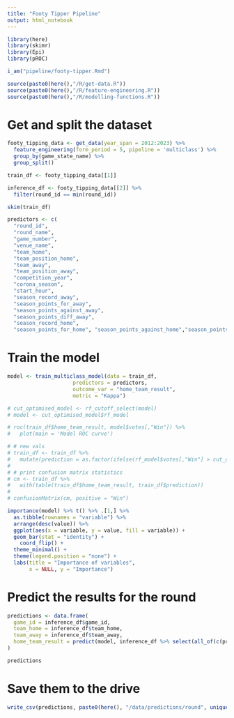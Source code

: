 ```yaml
---
title: "Footy Tipper Pipeline"
output: html_notebook
---
```


```r
library(here)
library(skimr)
library(Epi)
library(pROC)

i_am("pipeline/footy-tipper.Rmd")

source(paste0(here(),"/R/get-data.R"))
source(paste0(here(),"/R/feature-engineering.R"))
source(paste0(here(),"/R/modelling-functions.R"))
```

# Get and split the dataset

```r
footy_tipping_data <- get_data(year_span = 2012:2023) %>%
  feature_engineering(form_period = 5, pipeline = 'multiclass') %>%
  group_by(game_state_name) %>%
  group_split()

train_df <- footy_tipping_data[[1]]

inference_df <- footy_tipping_data[[2]] %>%
  filter(round_id == min(round_id))

skim(train_df)
```

```r
predictors <- c(
  "round_id", 
  "round_name", 
  "game_number", 
  "venue_name", 
  "team_home", 
  "team_position_home", 
  "team_away", 
  "team_position_away", 
  "competition_year", 
  "corona_season", 
  "start_hour", 
  "season_record_away", 
  "season_points_for_away", 
  "season_points_against_away", 
  "season_points_diff_away", 
  "season_record_home",  
  "season_points_for_home", "season_points_against_home","season_points_diff_home", "season_form_away", "season_points_for_form_away", "season_points_against_form_away", "season_diff_form_away", "season_form_home", "season_points_for_form_home", "season_points_against_form_home", "season_diff_form_home", "matchup_form", "position_diff")
```


# Train the model

```r


model <- train_multiclass_model(data = train_df, 
                     predictors = predictors,
                     outcome_var = "home_team_result",
                     metric = "Kappa")

# cut_optimised_model <- rf_cutoff_select(model)
# model <- cut_optimised_model$rf_model
```

```r
# roc(train_df$home_team_result, model$votes[,"Win"]) %>% 
#   plot(main = 'Model ROC curve')
```

```r
# # new vals
# train_df <- train_df %>%
#   mutate(prediction = as.factor(ifelse(rf_model$votes[,"Win"] > cut_optimised_model$cutoff[2], "Win", "Loss")))
# 
# # print confusion matrix statistics
# cm <- train_df %>% 
#   with(table(train_df$home_team_result, train_df$prediction))
# 
# confusionMatrix(cm, positive = "Win")
```


```r
importance(model) %>% t() %>% .[1,] %>% 
  as.tibble(rownames = "variable") %>%
  arrange(desc(value)) %>%
  ggplot(aes(x = variable, y = value, fill = variable)) +
  geom_bar(stat = "identity") +
    coord_flip() +
  theme_minimal() +
  theme(legend.position = "none") +
  labs(title = "Importance of variables",
       x = NULL, y = "Importance")
```

# Predict the results for the round

```r
predictions <- data.frame(
  game_id = inference_df$game_id,
  team_home = inference_df$team_home,
  team_away = inference_df$team_away,
  home_team_result = predict(model, inference_df %>% select(all_of(c(predictors, "home_team_result"))))
)

predictions
```

# Save them to the drive

```r
write_csv(predictions, paste0(here(), "/data/predictions/round", unique(inference_df$round_id), "_", unique(inference_df$competition_year), ".csv"))
```



